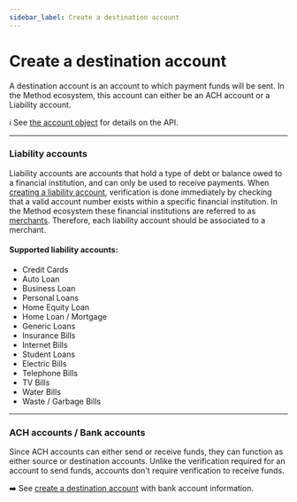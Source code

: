 ```yaml
---
sidebar_label: Create a destination account
---
```


# Create a destination account

A destination account is an account to which payment funds will be
sent. In the Method ecosystem, this account can either be an ACH account
or a Liability account.

ℹ️ See [the account object](/api/core/accounts/object) for details on the API.

---

### Liability accounts
Liability accounts are accounts that hold a type of debt or balance owed to a financial institution, and can
only be used to receive payments. When [creating a liability account](/guides/destination-accounts/liabilities), verification is done immediately
by checking that a valid account number exists within a specific financial institution. In the Method ecosystem
these financial institutions are referred to as [merchants](/api/core/merchants/object). Therefore,
each liability account should be associated to a merchant.

#### Supported liability accounts:

- Credit Cards
- Auto Loan
- Business Loan
- Personal Loans
- Home Equity Loan
- Home Loan / Mortgage
- Generic Loans
- Insurance Bills
- Internet Bills
- Student Loans
- Electric Bills
- Telephone Bills
- TV Bills
- Water Bills
- Waste / Garbage Bills

---

### ACH accounts / Bank accounts
Since ACH accounts can either send or receive funds, they can function as either source or destination accounts.
Unlike the verification required for an account to send funds, accounts don't require verification
to receive funds.

➡️ See [create a destination account](/guides/destination-accounts/bank-accounts) with
bank account information.
